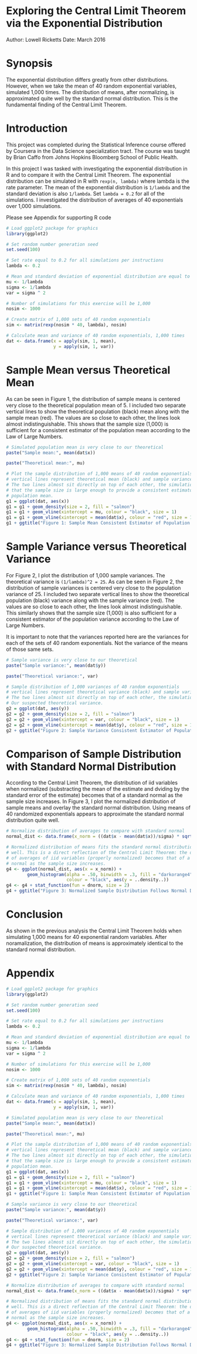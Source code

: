 Exploring the Central Limit Theorem via the Exponential Distribution
============================================================================
Author: Lowell Ricketts
Date: March 2016

# Synopsis
The exponential distribution differs greatly from other distributions. However, 
when we take the mean of 40 random exponential variables, simulated 1,000 times. 
The distribution of means, after normalizing, is approximated quite well by the 
standard normal distribution. This is the fundamental finding of the Central 
Limit Theorem.

# Introduction

This project was completed during the Statistical Inference course offered by 
Coursera in the Data Science specialization tract. The course was taught by Brian
Caffo from Johns Hopkins Bloomberg School of Public Health.

In this project I was tasked with investigating the exponential distribution in
R and to compare it with the Central Limit Theorem. The exponential distribution
can be simulated in R with `rexp(n, lambda)` where lambda is the rate parameter.
The mean of the exponential distribution is `1/lambda` and the standard deviation
is also `1/lambda`. Set `lambda = 0.2` for all of the simulations. I investigated
the distribution of averages of 40 exponentials over 1,000 simulations.

Please see Appendix for supporting R code

```r
# Load ggplot2 package for graphics
library(ggplot2)

# Set random number generation seed
set.seed(100)

# Set rate equal to 0.2 for all simulations per instructions
lambda <- 0.2

# Mean and standard deviation of exponential distribution are equal to 1/lambda
mu <- 1/lambda
sigma <- 1/lambda
var = sigma ^ 2

# Number of simulations for this exercise will be 1,000
nosim <- 1000

# Create matrix of 1,000 sets of 40 random exponentials
sim <- matrix(rexp(nosim * 40, lambda), nosim)

# Calculate mean and variance of 40 random exponentials, 1,000 times
dat <- data.frame(x = apply(sim, 1, mean),
                  y = apply(sim, 1, var))
```

# Sample Mean versus Theoretical Mean
As can be seen in Figure 1, the distribution of sample means is centered very 
close to the theoretical population mean of 5. I included two separate vertical 
lines to show the theoretical population (black) mean along with the sample mean 
(red). The values are so close to each other, the lines look almost 
indistinguishable. This shows that the sample size (1,000) is sufficient for a 
consistent estimator of the population mean according to the Law of Large 
Numbers.

```r
# Simulated population mean is very close to our theoretical
paste("Sample mean:", mean(dat$x))

paste("Theoretical mean:", mu)

# Plot the sample distribution of 1,000 means of 40 random exponentials
# vertical lines represent theoretical mean (black) and sample variance (red)
# The two lines almost sit directly on top of each other, the simulation confirms
# that the sample size is large enough to provide a consistent estimator of the
# population mean.
g1 = ggplot(dat, aes(x)) 
g1 = g1 + geom_density(size = 2, fill = "salmon")
g1 = g1 + geom_vline(xintercept = mu, colour = "black", size = 1)
g1 = g1 + geom_vline(xintercept = mean(dat$x), colour = "red", size = 1)
g1 + ggtitle("Figure 1: Sample Mean Consistent Estimator of Population Mean")
```

# Sample Variance versus Theoretical Variance
For Figure 2, I plot the distribution of 1,000 sample variances. The theoretical 
variance is `(1/lambda)^2 = 25`. As can be seen in Figure 2, the distribution 
of sample variances is centered very close to the population variance of 25. I
included two separate vertical lines to show the theoretical population (black) 
variance along with the sample variance (red). The values are so close to each
other, the lines look almost indistinguishable. This similarly shows that the 
sample size (1,000) is also sufficient for a consistent estimator of the 
population variance according to the Law of Large Numbers.

It is important to note that the variances reported here are the variances
for each of the sets of 40 random exponentials. Not the variance of the means
of those same sets.

```r
# Sample variance is very close to our theoretical
paste("Sample variance:", mean(dat$y))

paste("Theoretical variance:", var)

# Sample distribution of 1,000 variances of 40 random exponentials
# vertical lines represent theoretical variance (black) and sample variance (red)
# The two lines almost sit directly on top of each other, the simulation confirms
# Our suspected theoretical variance.
g2 = ggplot(dat, aes(y)) 
g2 = g2 + geom_density(size = 2, fill = "salmon")
g2 = g2 + geom_vline(xintercept = var, colour = "black", size = 1)
g2 = g2 + geom_vline(xintercept = mean(dat$y), colour = "red", size = 1)
g2 + ggtitle("Figure 2: Sample Variance Consistent Estimator of Population Variance")
```

# Comparison of Sample Distribution with Standard Normal Distribution
According to the Central Limit Theorem, the distribution of iid variables
when normalized (substracting the mean of the estimate and dviding by the 
standard error of the estimate) becomes that of a standard normal as the sample 
size increases. In Figure 3, I plot the normalized distribution of sample means
and overlay the standard normal distribution. Using means of 40 randomized 
exponentials appears to approximate the standard normal distribution quite well.

```r
# Normalize distribution of averages to compare with standard normal
normal_dist <- data.frame(x_norm = ((dat$x - mean(dat$x))/sigma) * sqrt(40))

# Normalized distribution of means fits the standard normal distribution quite
# well. This is a direct reflection of the Central Limit Theorem: the distribution
# of averages of iid variables (properly normalized) becomes that of a standard
# normal as the sample size increases.
g4 <- ggplot(normal_dist, aes(x = x_norm)) +
        geom_histogram(alpha = .50, binwidth = .3, fill = "darkorange4", 
                       colour = "black", aes(y = ..density..))
g4 <- g4 + stat_function(fun = dnorm, size = 2)
g4 + ggtitle("Figure 3: Normalized Sample Distribution Follows Normal Distribution")
```

# Conclusion
As shown in the previous analysis the Central Limit Theorem holds when simulating
1,000 means for 40 exponential random variables. After noramalization, the 
distribution of means is approximately identical to the standard normal 
distribution.

# Appendix

```r
# Load ggplot2 package for graphics
library(ggplot2)

# Set random number generation seed
set.seed(100)

# Set rate equal to 0.2 for all simulations per instructions
lambda <- 0.2

# Mean and standard deviation of exponential distribution are equal to 1/lambda
mu <- 1/lambda
sigma <- 1/lambda
var = sigma ^ 2

# Number of simulations for this exercise will be 1,000
nosim <- 1000

# Create matrix of 1,000 sets of 40 random exponentials
sim <- matrix(rexp(nosim * 40, lambda), nosim)

# Calculate mean and variance of 40 random exponentials, 1,000 times
dat <- data.frame(x = apply(sim, 1, mean),
                  y = apply(sim, 1, var))

# Simulated population mean is very close to our theoretical
paste("Sample mean:", mean(dat$x))

paste("Theoretical mean:", mu)

# Plot the sample distribution of 1,000 means of 40 random exponentials
# vertical lines represent theoretical mean (black) and sample variance (red)
# The two lines almost sit directly on top of each other, the simulation confirms
# that the sample size is large enough to provide a consistent estimator of the
# population mean.
g1 = ggplot(dat, aes(x)) 
g1 = g1 + geom_density(size = 2, fill = "salmon")
g1 = g1 + geom_vline(xintercept = mu, colour = "black", size = 1)
g1 = g1 + geom_vline(xintercept = mean(dat$x), colour = "red", size = 1)
g1 + ggtitle("Figure 1: Sample Mean Consistent Estimator of Population Mean")

# Sample variance is very close to our theoretical
paste("Sample variance:", mean(dat$y))

paste("Theoretical variance:", var)

# Sample distribution of 1,000 variances of 40 random exponentials
# vertical lines represent theoretical variance (black) and sample variance (red)
# The two lines almost sit directly on top of each other, the simulation confirms
# Our suspected theoretical variance.
g2 = ggplot(dat, aes(y)) 
g2 = g2 + geom_density(size = 2, fill = "salmon")
g2 = g2 + geom_vline(xintercept = var, colour = "black", size = 1)
g2 = g2 + geom_vline(xintercept = mean(dat$y), colour = "red", size = 1)
g2 + ggtitle("Figure 2: Sample Variance Consistent Estimator of Population Variance")

# Normalize distribution of averages to compare with standard normal
normal_dist <- data.frame(x_norm = ((dat$x - mean(dat$x))/sigma) * sqrt(40))

# Normalized distribution of means fits the standard normal distribution quite
# well. This is a direct reflection of the Central Limit Theorem: the distribution
# of averages of iid variables (properly normalized) becomes that of a standard
# normal as the sample size increases.
g4 <- ggplot(normal_dist, aes(x = x_norm)) +
        geom_histogram(alpha = .50, binwidth = .3, fill = "darkorange4", 
                       colour = "black", aes(y = ..density..))
g4 <- g4 + stat_function(fun = dnorm, size = 2)
g4 + ggtitle("Figure 3: Normalized Sample Distribution Follows Normal Distribution")
```

